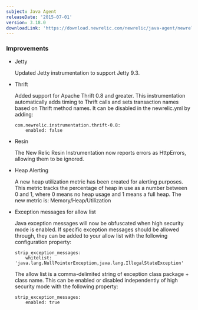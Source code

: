 ```yaml
---
subject: Java Agent
releaseDate: '2015-07-01'
version: 3.18.0
downloadLink: 'https://download.newrelic.com/newrelic/java-agent/newrelic-agent/3.18.0/'
---
```


### Improvements

* Jetty

  Updated Jetty instrumentation to support Jetty 9.3.
* Thrift

  Added support for Apache Thrift 0.8 and greater. This instrumentation automatically adds timing to Thrift calls and sets transaction names based on Thrift method names. It can be disabled in the newrelic.yml by adding:

  ```
  com.newrelic.instrumentation.thrift-0.8:
      enabled: false
  ```
* Resin

  The New Relic Resin Instrumentation now reports errors as HttpErrors, allowing them to be ignored.
* Heap Alerting

  A new heap utilization metric has been created for alerting purposes. This metric tracks the percentage of heap in use as a number between 0 and 1, where 0 means no heap usage and 1 means a full heap. The new metric is: Memory/Heap/Utilization
* Exception messages for allow list

  Java exception messages will now be obfuscated when high security mode is enabled. If specific exception messages should be allowed through, they can be added to your allow list with the following configuration property:

  ```
  strip_exception_messages:
      whitelist: 'java.lang.NullPointerException,java.lang.IllegalStateException'
  ```

  The allow list is a comma-delimited string of exception class package + class name. This can be enabled or disabled independently of high security mode with the following property:

  ```
  strip_exception_messages:
      enabled: true
  ```
